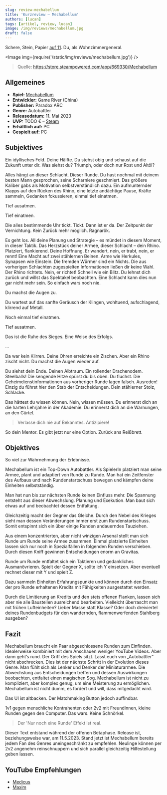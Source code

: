 ```yaml
---
slug: review-mechabellum
title: 'Kurzreview – Mechabellum'
authors: [lucan]
tags: [artikel, review, lucan]
image: /img/reviews/mechabellum.jpg
draft: false
---
```



Schere, Stein, Papier [auf 11](https://www.youtube.com/watch?v=uMSV4OteqBE).
Du, als Wohnzimmergeneral.

<Image img={require('/static/img/reviews/mechabellum.jpg')} />

> Quelle: https://store.steampowered.com/app/669330/Mechabellum

<!--truncate-->

## Allgemeines

- **Spiel:** [Mechabellum](https://store.steampowered.com/app/669330/Mechabellum)
- **Entwickler:** Game River (China)
- **Publisher:** Paradox ARC
- **Genre:** Autobattler
- **Releasedatum:** 11. Mai 2023
- **UVP:** TODO € – [Steam](https://store.steampowered.com/app/669330/Mechabellum)
- **Erhältlich auf:** PC
- **Gespielt auf:** PC

## Subjektives

Ein idyllisches Feld. Deine Hälfte. Du stehst obig und schaust auf die Zukunft unter dir. Was siehst du? Triumph, oder doch nur Rost und Altöl?

Alles hängt an dieser Schlacht. Dieser Runde. Du hast nochmal mit deinem besten Mann gesprochen, seine Scharniere geschmiert. Das größere Kaliber gabs als Motivation selbstverständlich dazu. Ein aufmunternder Klapps auf den Rücken des Rhino, eine letzte andächtige Pause, Kräfte sammeln, Gedanken fokussieren, einmal tief einatmen.

Tief ausatmen.

Tief einatmen.

Die alles bestimmende Uhr tickt. Tickt. Dann ist er da. Der Zeitpunkt der Vernichtung. Kein Zurück mehr möglich. Ragnarök.

Es geht los. All deine Planung und Strategie – es mündet in diesem Moment, in dieser Taktik.
Das Herzstück deiner Armee, dieser Schlacht – dein Rhino. Platziert, flankierend. Deine Hoffnung. Er wandert, nein, er trabt, nein, er rennt! Eine Macht auf zwei stählernen Beinen. Arme wie Herkules, Synapsen wie Einstein. Die fremden Würmer sind ein Nichts. Die aus vorherigen Schlachten zugespielten Informationen ließen dir keine Wahl. Der Rhino richtets. Nein, er richtet! Schnell wie ein Blitz. Du lehnst dich zurück und willst das Spektakel beobachten. Eine Schlacht kann dies nun gar nicht mehr sein. So einfach wars noch nie.

Du machst die Augen zu.

Du wartest auf das sanfte Geräusch der Klingen, wohltuend, aufschlagend, klirrend auf Metall.

Noch einmal tief einatmen.

Tief ausatmen.

Das ist die Ruhe des Sieges. Eine Weise des Erfolgs.

…


Da war kein Klirren. Deine Ohren erreichte ein Zischen. Aber ein Rhino zischt nicht.
Du machst die Augen wieder auf.

Du siehst dein Ende. Deinen Albtraum. Ein rollender Drachenodem. Steelballs! Die sengende Hitze spürst du bis oben. Du fluchst. Die Geheimdienstinformationen aus vorheriger Runde lagen falsch. Ausreden! Einzig du führst hier den Stab der Entscheidungen. Dein stählerner Stolz, Schlacke.

Das hättest du wissen können. Nein, wissen müssen. Du erinnerst dich an die harten Lehrjahre in der Akademie. Du erinnerst dich an die Warnungen, an den Gürtel.

> Verlasse dich nie auf Bekanntes. Antizipiere!

So dein Mentor. Es gibt jetzt nur eine Option. Zurück ans Reißbrett.

## Objektives

So viel zur Wahrnehmung der Erlebnisse.

Mechabellum ist ein Top-Down Autobattler. Als SpielerIn platziert man seine Armee, plant und adaptiert von Runde zu Runde.
Man hat ein Zeitfenster des Aufbaus und nach Rundenstartschuss bewegen und kämpfen deine Einheiten selbstständig.

Man hat nun bis zur nächsten Runde keinen Einfluss mehr. Die Spannung entsteht aus dieser Abwechslung. Planung und Exekution. Man baut sich etwas auf und beobachtet dessen Entfaltung.

Gleichzeitig macht der Gegner das Gleiche. Durch den Nebel des Krieges sieht man dessen Veränderungen immer erst zum Rundenstartschuss. Somit entspinnt sich ein über einige Runden andauerndes Tauziehen.

Aus einem konzentrierten, aber nicht winzigen Arsenal stellt man sich Runde um Runde seine Armee zusammen. Einmal platzierte Einheiten lassen sich nur noch in Spezialfällen in folgenden Runden verschieben. Durch diesen Kniff gewinnen Entscheidungen enorm an Gravitas.

Runde um Runde entfaltet sich ein Taktieren und gedankliches Ausmanövrieren. Spielt der Gegner X, sollte ich Y einsetzen. Aber eventuell rechnet dieser mit Y und spielt Z.

Dazu sammeln Einheiten Erfahrungspunkte und können durch den Einsatz der pro Runde erhaltenen Kredits mit Fähigkeiten ausgestattet werden.

Durch die Limitierung an Kredits und den stets offenen Flanken, lassen sich aber nie alle Baustellen ausreichend bearbeiten. Vielleicht überrascht man mit frühen Lufteinheiten? Lieber Masse statt Klasse? Oder doch dreiviertel deines Rundenbudgets für den wandernden, flammenwerfenden Stahlberg ausgeben?


## Fazit

Mechabellum braucht ein Paar abgeschlossene Runden zum Einfinden. Idealerweise kombiniert mit dem Anschauen weniger YouTube Videos. Aber dann geht’s rund. Der Griff des Spiels sitzt. Lasst euch von „Autobattler“ nicht abschrecken. Dies ist der nächste Schritt in der Evolution dieses Genre. Man fühlt sich als Lenker und Denker der Miniaturarmee. Die Abwechslung aus Entscheidungen treffen und dessen Auswirkungen beobachten, entfaltet einen magischen Sog. Mechabellum ist nicht zu kompliziert, aber komplex genug, um eine Meisterung zu ermöglichen. Mechabellum ist nicht dumm, es fordert und will, dass mitgedacht wird.

Das UI ist altbacken. Der Matchmaking Button jedoch auffindbar.

1v1 gegen menschliche Kontrahenten oder 2v2 mit FreundInnen, kleine Runden gegen den Computer. Das wars. Keine Schnörkel.

> Der 'Nur noch eine Runde' Effekt ist real.

Dieser Text entstand während der offenen Betaphase. Release ist, beziehungsweise war, am 11.5.2023. Stand jetzt ist Mechabellum bereits jedem Fan des Genres uneingeschränkt zu empfehlen. Neulinge können per 2v2 angenehm reinschnuppern und sich parallel gleichzeitig Hilfestellung geben lassen.

## YouTube Empfehlungen

- [Medicus](https://www.youtube.com/@CasterMedicus/search?query=mechabellum)
- [Maxim](https://www.youtube.com/@maximszweitkanal/search?query=mechabellum)

